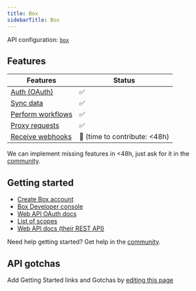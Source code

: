 ```yaml
---
title: Box
sidebarTitle: Box
---
```


API configuration: [`box`](https://nango.dev/providers.yaml)

## Features

| Features | Status |
| - | - |
| [Auth (OAuth)](/guides/getting-started/authorize-an-api-from-your-app) | ✅ |
| [Sync data](/guides/getting-started/read-from-an-api) | ✅ |
| [Perform workflows](/guides/getting-started/write-to-an-api) | ✅ |
| [Proxy requests](/guides/proxy-requests-to-an-api) | ✅ |
| [Receive webhooks](/guides/receive-webhooks-from-an-api) | 🚫 (time to contribute: &lt;48h) |

<Tip>We can implement missing features in &lt;48h, just ask for it in the [community](https://nango.dev/slack).</Tip>

## Getting started

-   [Create Box account](https://box.com)
-   [Box Developer console](https://app.box.com/developers/)
-   [Web API OAuth docs](https://developer.box.com/guides/authentication/oauth2/)
-   [List of scopes](https://developer.box.com/guides/api-calls/permissions-and-errors/scopes/)
-   [Web API docs (their REST API)](https://developer.box.com/reference/resources/classification)

<Tip>Need help getting started? Get help in the [community](https://nango.dev/slack).</Tip>

## API gotchas

<Note>Add Getting Started links and Gotchas by [editing this page](https://github.com/nangohq/nango/tree/master/docs-v2/integrations/all/box.mdx)</Note>

